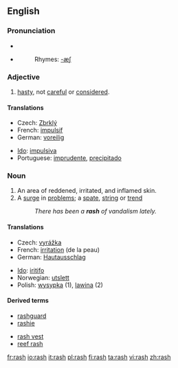 ==English==

===Pronunciation===
*{{IPA|/ræʃ/}}
*{{audio|en-us-rash.ogg|Audio (US)}}
*:Rhymes: [[Rhymes:English:-æʃ|-æʃ]]

===Adjective===
{{en-adj|er|est}}

# [[hasty]], not [[careful]] or [[considered]].

====Translations====
{{top}}
*Czech: [[Zbrklý]]
*French: [[impulsif]]
*German: [[voreilig]]
{{mid}}
*[[Ido]]: [[impulsiva]]
*Portuguese: [[imprudente]], [[precipitado]]
{{bottom}}

===Noun===
{{wikipedia1|inflamed skin}}
{{en-noun}}

# An area of reddened, irritated, and inflamed skin.
# A [[surge]] in [[problem]]s; a [[spate]], [[string]] or [[trend]]
#:''There has been a '''rash''' of vandalism lately.''

====Translations====
{{trans-top|of skin}}
*Czech: [[vyrážka]] {{f}}
*French: [[irritation]] (de la peau) {{f}}
*German: [[Hautausschlag]]
{{trans-mid}}
*[[Ido]]: [[iritar|iritifo]]
*Norwegian: [[utslett]] {{n}}
*Polish: [[wysypka]] {{f}} (1), [[lawina]] {{f}} (2)
{{trans-bottom}}

====Derived terms====
{{top2}}
*[[rashguard]]
*[[rashie]]
{{mid2}}
*[[rash vest]]
*[[reef rash]]
{{bottom}}

[[fr:rash]]
[[io:rash]]
[[it:rash]]
[[pl:rash]]
[[fi:rash]]
[[ta:rash]]
[[vi:rash]]
[[zh:rash]]